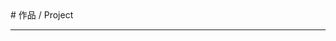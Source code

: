 
<BaseLayout PageID="project">
  <BaseCard title="Project">
  # 作品 / Project

---

  </BaseCard>
  <ProjectCard
    title="NFLS 论坛"
    desc="一个专门为NFLSer们搭建的论坛"
    image=""
    url="http://nflser.top"
    target="_self"
  />
  <br />
</BaseLayout>
<ProjectJS />
